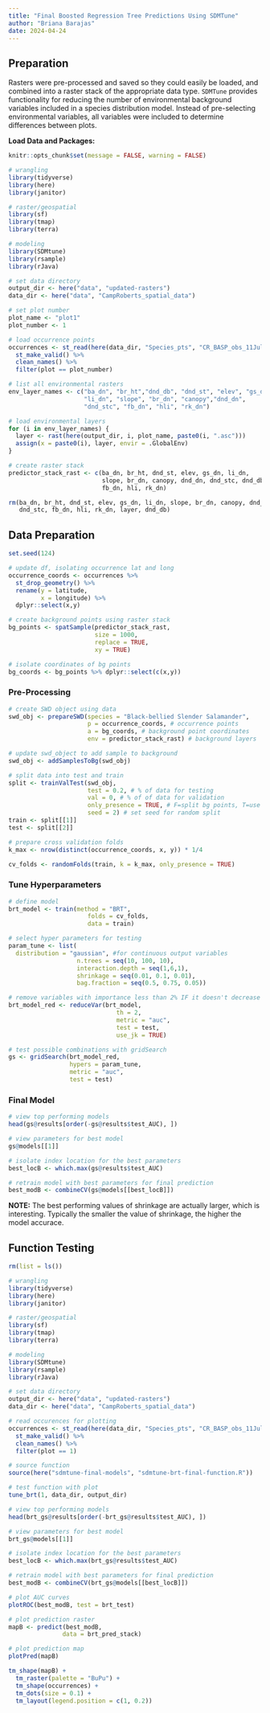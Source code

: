 ```yaml
---
title: "Final Boosted Regression Tree Predictions Using SDMTune"
author: "Briana Barajas"
date: 2024-04-24
---
```


## Preparation

Rasters were pre-processed and saved so they could easily be loaded, and combined into a raster stack of the appropriate data type. `SDMTune` provides functionality for reducing the number of environmental background variables included in a species distribution model. Instead of pre-selecting environmental variables, all variables were included to determine differences between plots.

__Load Data and Packages:__
```r
knitr::opts_chunk$set(message = FALSE, warning = FALSE)
```

```r
# wrangling
library(tidyverse)
library(here)
library(janitor)

# raster/geospatial
library(sf)
library(tmap)
library(terra)

# modeling
library(SDMtune)
library(rsample)
library(rJava)

# set data directory
output_dir <- here("data", "updated-rasters")
data_dir <- here("data", "CampRoberts_spatial_data")

# set plot number
plot_name <- "plot1"
plot_number <- 1
```

```r
# load occurrence points
occurrences <- st_read(here(data_dir, "Species_pts", "CR_BASP_obs_11Jul22.shp")) %>% 
  st_make_valid() %>% 
  clean_names() %>% 
  filter(plot == plot_number)

# list all environmental rasters
env_layer_names <- c("ba_dn", "br_ht","dnd_db", "dnd_st", "elev", "gs_dn", 
                     "li_dn", "slope", "br_dn", "canopy","dnd_dn", 
                     "dnd_stc", "fb_dn", "hli", "rk_dn")

# load environmental layers
for (i in env_layer_names) {
  layer <- rast(here(output_dir, i, plot_name, paste0(i, ".asc")))
  assign(x = paste0(i), layer, envir = .GlobalEnv)
}

# create raster stack
predictor_stack_rast <- c(ba_dn, br_ht, dnd_st, elev, gs_dn, li_dn,
                          slope, br_dn, canopy, dnd_dn, dnd_stc, dnd_db,
                          fb_dn, hli, rk_dn)

rm(ba_dn, br_ht, dnd_st, elev, gs_dn, li_dn, slope, br_dn, canopy, dnd_dn, 
   dnd_stc, fb_dn, hli, rk_dn, layer, dnd_db)
```

## Data Preparation
```r
set.seed(124)

# update df, isolating occurrence lat and long
occurrence_coords <- occurrences %>% 
  st_drop_geometry() %>% 
  rename(y = latitude,
         x = longitude) %>% 
  dplyr::select(x,y)

# create background points using raster stack
bg_points <- spatSample(predictor_stack_rast,
                        size = 1000,
                        replace = TRUE,
                        xy = TRUE)

# isolate coordinates of bg points
bg_coords <- bg_points %>% dplyr::select(c(x,y))

```


### Pre-Processing
```r
# create SWD object using data
swd_obj <- prepareSWD(species = "Black-bellied Slender Salamander",
                      p = occurrence_coords, # occurrence points
                      a = bg_coords, # background point coordinates
                      env = predictor_stack_rast) # background layers

# update swd_object to add sample to background
swd_obj <- addSamplesToBg(swd_obj)

# split data into test and train
split <- trainValTest(swd_obj, 
                      test = 0.2, # % of data for testing
                      val = 0, # % of of data for validation
                      only_presence = TRUE, # F=split bg points, T=use all bg points
                      seed = 2) # set seed for random split
train <- split[[1]]
test <- split[[2]]

# prepare cross validation folds
k_max <- nrow(distinct(occurrence_coords, x, y)) * 1/4

cv_folds <- randomFolds(train, k = k_max, only_presence = TRUE)

```

### Tune Hyperparameters
```r
# define model
brt_model <- train(method = "BRT", 
                      folds = cv_folds,
                      data = train)

# select hyper parameters for testing
param_tune <- list(
  distribution = "gaussian", #for continuous output variables
                   n.trees = seq(10, 100, 10),
                   interaction.depth = seq(1,6,1),
                   shrinkage = seq(0.01, 0.1, 0.01),
                   bag.fraction = seq(0.5, 0.75, 0.05))

# remove variables with importance less than 2% IF it doesn't decrease model performance
brt_model_red <- reduceVar(brt_model,
                              th = 2,
                              metric = "auc",
                              test = test,
                              use_jk = TRUE)

# test possible combinations with gridSearch
gs <- gridSearch(brt_model_red, 
                 hypers = param_tune, 
                 metric = "auc", 
                 test = test)

```

### Final Model
```r
# view top performing models
head(gs@results[order(-gs@results$test_AUC), ])  

# view parameters for best model
gs@models[[1]]

# isolate index location for the best parameters
best_locB <- which.max(gs@results$test_AUC)

# retrain model with best parameters for final prediction
best_modB <- combineCV(gs@models[[best_locB]])

```
__NOTE:__ The best performing values of shrinkage are actually larger, which is interesting. Typically the smaller the value of shrinkage, the higher the model accurace.

## Function Testing
```r
rm(list = ls())

# wrangling
library(tidyverse)
library(here)
library(janitor)

# raster/geospatial
library(sf)
library(tmap)
library(terra)

# modeling
library(SDMtune)
library(rsample)
library(rJava)

# set data directory
output_dir <- here("data", "updated-rasters")
data_dir <- here("data", "CampRoberts_spatial_data")

# read occurences for plotting
occurrences <- st_read(here(data_dir, "Species_pts", "CR_BASP_obs_11Jul22.shp")) %>% 
  st_make_valid() %>% 
  clean_names() %>% 
  filter(plot == 1)

# source function
source(here("sdmtune-final-models", "sdmtune-brt-final-function.R"))

# test function with plot
tune_brt(1, data_dir, output_dir)
```

```r
# view top performing models
head(brt_gs@results[order(-brt_gs@results$test_AUC), ])  

# view parameters for best model
brt_gs@models[[1]]

# isolate index location for the best parameters
best_locB <- which.max(brt_gs@results$test_AUC)

# retrain model with best parameters for final prediction
best_modB <- combineCV(brt_gs@models[[best_locB]])
```

```r
# plot AUC curves 
plotROC(best_modB, test = brt_test)

# plot prediction raster
mapB <- predict(best_modB,
               data = brt_pred_stack)

# plot prediction map
plotPred(mapB)

tm_shape(mapB) +
  tm_raster(palette = "BuPu") +
  tm_shape(occurrences) +
  tm_dots(size = 0.1) +
  tm_layout(legend.position = c(1, 0.2))
```

